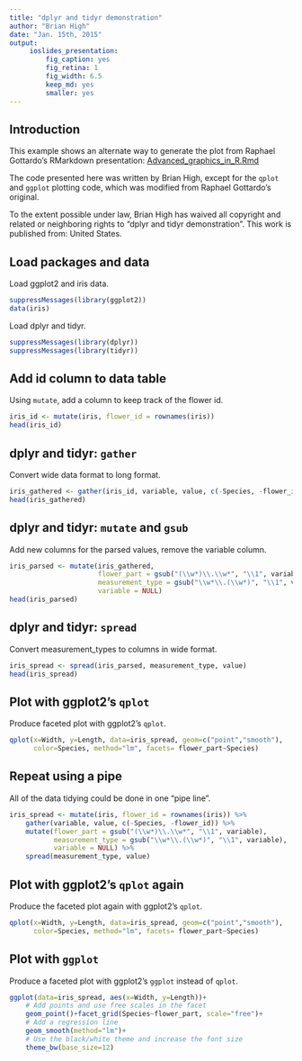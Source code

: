 ```yaml
---
title: "dplyr and tidyr demonstration"
author: "Brian High"
date: "Jan. 15th, 2015"
output:
     ioslides_presentation:
         fig_caption: yes
         fig_retina: 1
         fig_width: 6.5
         keep_md: yes
         smaller: yes
---
```


## Introduction

This example shows an alternate way to generate the plot from Raphael
Gottardo's RMarkdown presentation: 
[Advanced_graphics_in_R.Rmd](https://github.com/raphg/Biostat-578/blob/master/Advanced_graphics_in_R.Rmd)  

The code presented here was written by Brian High, except for the `qplot`
and `ggplot` plotting code, which was modified from Raphael Gottardo's original.

To the extent possible under law, Brian High has waived all copyright and 
related or neighboring rights to "dplyr and tidyr demonstration". This work 
is published from: United States.

## Load packages and data
Load ggplot2 and iris data.

```r
suppressMessages(library(ggplot2))
data(iris)
```

Load dplyr and tidyr.

```r
suppressMessages(library(dplyr))
suppressMessages(library(tidyr))
```

## Add id column to data table
Using `mutate`, add a column to keep track of the flower id.

```r
iris_id <- mutate(iris, flower_id = rownames(iris))
head(iris_id)
```

## dplyr and tidyr: `gather`
Convert wide data format to long format.

```r
iris_gathered <- gather(iris_id, variable, value, c(-Species, -flower_id))
head(iris_gathered)
```

## dplyr and tidyr: `mutate` and `gsub`
Add new columns for the parsed values, remove the variable column.

```r
iris_parsed <- mutate(iris_gathered, 
                      flower_part = gsub("(\\w*)\\.\\w*", "\\1", variable), 
                      measurement_type = gsub("\\w*\\.(\\w*)", "\\1", variable),
                      variable = NULL)
head(iris_parsed)
```

## dplyr and tidyr: `spread`
Convert measurement_types to columns in wide format.

```r
iris_spread <- spread(iris_parsed, measurement_type, value)
head(iris_spread)
```

## Plot with ggplot2's `qplot`
Produce faceted plot with ggplot2's `qplot`.

```r
qplot(x=Width, y=Length, data=iris_spread, geom=c("point","smooth"), 
      color=Species, method="lm", facets= flower_part~Species)
```

## Repeat using a pipe
All of the data tidying could be done in one "pipe line".

```r
iris_spread <- mutate(iris, flower_id = rownames(iris)) %>%
    gather(variable, value, c(-Species, -flower_id)) %>%
    mutate(flower_part = gsub("(\\w*)\\.\\w*", "\\1", variable), 
           measurement_type = gsub("\\w*\\.(\\w*)", "\\1", variable),
           variable = NULL) %>%
    spread(measurement_type, value)
```

## Plot with ggplot2's `qplot` again
Produce the faceted plot again with ggplot2's `qplot`.

```r
qplot(x=Width, y=Length, data=iris_spread, geom=c("point","smooth"), 
      color=Species, method="lm", facets= flower_part~Species)
```

## Plot with `ggplot`
Produce a faceted plot with ggplot2's `ggplot` instead of `qplot`.

```r
ggplot(data=iris_spread, aes(x=Width, y=Length))+ 
    # Add points and use free scales in the facet
    geom_point()+facet_grid(Species~flower_part, scale="free")+
    # Add a regression line
    geom_smooth(method="lm")+
    # Use the black/white theme and increase the font size
    theme_bw(base_size=12)
```
